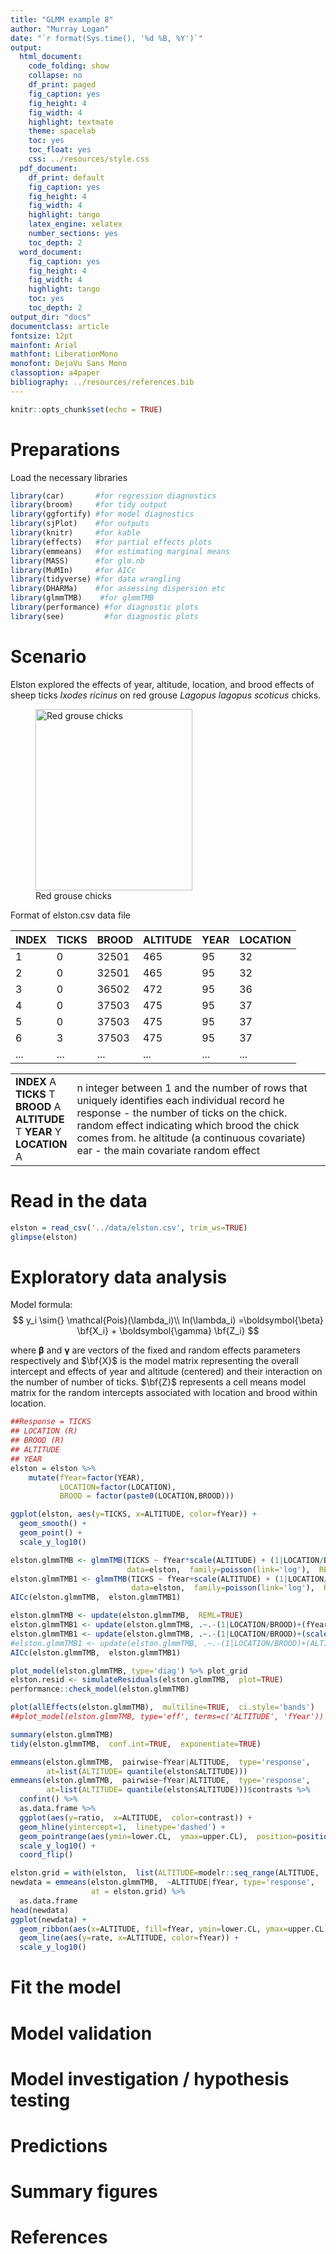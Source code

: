 ```yaml
---
title: "GLMM example 8"
author: "Murray Logan"
date: "`r format(Sys.time(), '%d %B, %Y')`"
output:
  html_document:
    code_folding: show
    collapse: no
    df_print: paged
    fig_caption: yes
    fig_height: 4
    fig_width: 4
    highlight: textmate
    theme: spacelab
    toc: yes
    toc_float: yes
    css: ../resources/style.css
  pdf_document:
    df_print: default
    fig_caption: yes
    fig_height: 4
    fig_width: 4
    highlight: tango
    latex_engine: xelatex
    number_sections: yes
    toc_depth: 2
  word_document:
    fig_caption: yes
    fig_height: 4
    fig_width: 4
    highlight: tango
    toc: yes
    toc_depth: 2
output_dir: "docs"
documentclass: article
fontsize: 12pt
mainfont: Arial
mathfont: LiberationMono
monofont: DejaVu Sans Mono
classoption: a4paper
bibliography: ../resources/references.bib
---
```


```r
knitr::opts_chunk$set(echo = TRUE)
```

# Preparations

Load the necessary libraries

```r
library(car)       #for regression diagnostics
library(broom)     #for tidy output
library(ggfortify) #for model diagnostics
library(sjPlot)    #for outputs
library(knitr)     #for kable
library(effects)   #for partial effects plots
library(emmeans)   #for estimating marginal means
library(MASS)      #for glm.nb
library(MuMIn)     #for AICc
library(tidyverse) #for data wrangling
library(DHARMa)    #for assessing dispersion etc
library(glmmTMB)    #for glmmTMB
library(performance) #for diagnostic plots
library(see)         #for diagnostic plots
```

# Scenario


Elston explored the effects of year, altitude, location, 
and brood effects of sheep ticks *Ixodes ricinus* on red grouse 
*Lagopus lagopus scoticus* chicks.


![Red grouse chicks](../resources/redgrousechicks.jpg){width="251" height="290"}

Format of elston.csv data file

INDEX TICKS BROOD ALTITUDE YEAR LOCATION 
----- ----- ----- -------- ---- -------- 
1     0     32501 465      95   32       
2     0     32501 465      95   32       
3     0     36502 472      95   36       
4     0     37503 475      95   37       
5     0     37503 475      95   37       
6     3     37503 475      95   37       
\...  \...  \...  \...     \... \...     

-------------- ---------------------------------------------------------------------------------------------------------------------------------------------------------------------------------------------------------------------------------------------------------------------------------------------------------------------------------------------------
**INDEX**     An integer between 1 and the number of rows that uniquely identifies each individual record
**TICKS**     The response - the number of ticks on the chick.
**BROOD**     A random effect indicating which brood the chick comes from.
**ALTITUDE**  The altitude (a continuous covariate)
**YEAR**      Year - the main covariate
**LOCATION**  A random effect

-------------- ---------------------------------------------------------------------------------------------------------------------------------------------------------------------------------------------------------------------------------------------------------------------------------------------------------------------------------------------------

# Read in the data

```r
elston = read_csv('../data/elston.csv', trim_ws=TRUE)
glimpse(elston)
```


# Exploratory data analysis

Model formula:
$$
y_i \sim{} \mathcal{Pois}(\lambda_i)\\
ln(\lambda_i) =\boldsymbol{\beta} \bf{X_i} + \boldsymbol{\gamma} \bf{Z_i}
$$

where $\boldsymbol{\beta}$ and $\boldsymbol{\gamma}$ are vectors of the fixed and random effects parameters respectively 
and $\bf{X}$ is the model matrix representing the overall intercept and effects of year and altitude (centered) and their interaction on the number of number of ticks.
$\bf{Z}$ represents a cell means model matrix for the random intercepts associated with location and brood within location.

```r
##Response = TICKS
## LOCATION (R)
## BROOD (R)
## ALTITUDE
## YEAR
elston = elston %>%
    mutate(fYear=factor(YEAR),
           LOCATION=factor(LOCATION),
           BROOD = factor(paste0(LOCATION,BROOD)))

ggplot(elston, aes(y=TICKS, x=ALTITUDE, color=fYear)) +
  geom_smooth() +
  geom_point() +
  scale_y_log10()

elston.glmmTMB <- glmmTMB(TICKS ~ fYear*scale(ALTITUDE) + (1|LOCATION/BROOD),
                          data=elston,  family=poisson(link='log'),  REML=FALSE)
elston.glmmTMB1 <- glmmTMB(TICKS ~ fYear+scale(ALTITUDE) + (1|LOCATION/BROOD),
                           data=elston,  family=poisson(link='log'),  REML=FALSE)
AICc(elston.glmmTMB,  elston.glmmTMB1)

elston.glmmTMB <- update(elston.glmmTMB,  REML=TRUE)
elston.glmmTMB1 <- update(elston.glmmTMB, .~.-(1|LOCATION/BROOD)+(fYear|LOCATION/BROOD))
elston.glmmTMB1 <- update(elston.glmmTMB, .~.-(1|LOCATION/BROOD)+(scale(ALTITUDE)|LOCATION/BROOD))
#elston.glmmTMB1 <- update(elston.glmmTMB, .~.-(1|LOCATION/BROOD)+(ALTITUDE|LOCATION/BROOD))
AICc(elston.glmmTMB,  elston.glmmTMB1)

plot_model(elston.glmmTMB, type='diag') %>% plot_grid
elston.resid <- simulateResiduals(elston.glmmTMB,  plot=TRUE)
performance::check_model(elston.glmmTMB)

plot(allEffects(elston.glmmTMB),  multiline=TRUE,  ci.style='bands')
##plot_model(elston.glmmTMB, type='eff', terms=c('ALTITUDE', 'fYear'))

summary(elston.glmmTMB)
tidy(elston.glmmTMB,  conf.int=TRUE,  exponentiate=TRUE)

emmeans(elston.glmmTMB,  pairwise~fYear|ALTITUDE,  type='response',
        at=list(ALTITUDE= quantile(elston$ALTITUDE)))
emmeans(elston.glmmTMB,  pairwise~fYear|ALTITUDE,  type='response',
        at=list(ALTITUDE= quantile(elston$ALTITUDE)))$contrasts %>%
  confint() %>% 
  as.data.frame %>%
  ggplot(aes(y=ratio,  x=ALTITUDE,  color=contrast)) +
  geom_hline(yintercept=1,  linetype='dashed') +
  geom_pointrange(aes(ymin=lower.CL,  ymax=upper.CL),  position=position_dodge(width=0.2)) +
  scale_y_log10() +
  coord_flip()

elston.grid = with(elston,  list(ALTITUDE=modelr::seq_range(ALTITUDE,  n=100)))
newdata = emmeans(elston.glmmTMB,  ~ALTITUDE|fYear, type='response',
                  at = elston.grid) %>%
  as.data.frame
head(newdata)
ggplot(newdata) +
  geom_ribbon(aes(x=ALTITUDE, fill=fYear, ymin=lower.CL, ymax=upper.CL),  alpha=0.3) +
  geom_line(aes(y=rate, x=ALTITUDE, color=fYear)) +
  scale_y_log10()
```

# Fit the model

# Model validation

# Model investigation / hypothesis testing

# Predictions

# Summary figures

# References
